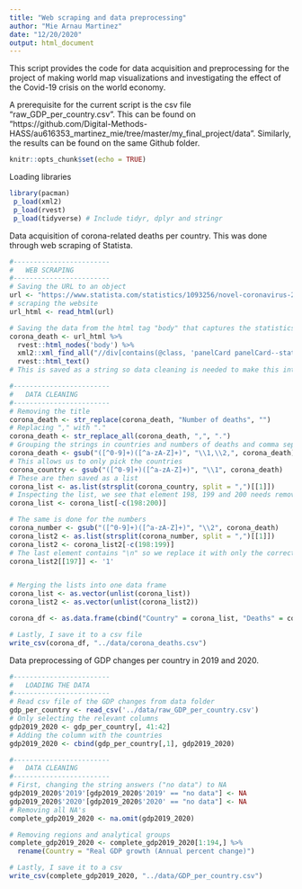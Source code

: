 ---
title: "Web scraping and data preprocessing"
author: "Mie Arnau Martinez"
date: "12/20/2020"
output: html_document
---

This script provides the code for data acquisition and preprocessing for the project of making world map visualizations and investigating the effect of the Covid-19 crisis on the world economy.

A prerequisite for the current script is the csv file "raw_GDP_per_country.csv". This can be found on "https://github.com/Digital-Methods-HASS/au616353_martinez_mie/tree/master/my_final_project/data".
Similarly, the results can be found on the same Github folder.

```{r setup, include=FALSE}
knitr::opts_chunk$set(echo = TRUE)
```

Loading libraries

```{r}
library(pacman)
 p_load(xml2)
 p_load(rvest)
 p_load(tidyverse) # Include tidyr, dplyr and stringr
```

Data acquisition of corona-related deaths per country. This was done through web scraping of Statista.

```{r corona related deaths data}
#------------------------
#   WEB SCRAPING
#------------------------ 
# Saving the URL to an object
url <- "https://www.statista.com/statistics/1093256/novel-coronavirus-2019ncov-deaths-worldwide-by-country/"
# scraping the website 
url_html <- read_html(url)

# Saving the data from the html tag "body" that captures the statistics from the website
corona_death <- url_html %>%
  rvest::html_nodes('body') %>%
  xml2::xml_find_all("//div[contains(@class, 'panelCard panelCard--statistic')]") %>%
  rvest::html_text()
# This is saved as a string so data cleaning is needed to make this into a data frame

#------------------------
#   DATA CLEANING
#------------------------ 
# Removing the title
corona_death <- str_replace(corona_death, "Number of deaths", "")
# Replacing "," with "."
corona_death <- str_replace_all(corona_death, ",", ".")
# Grouping the strings in countries and numbers of deaths and comma separate them
corona_death <- gsub("([^0-9]+)([^a-zA-Z]+)", "\\1,\\2,", corona_death)
# This allows us to only pick the countries
corona_country <- gsub("([^0-9]+)([^a-zA-Z]+)", "\\1", corona_death) 
# These are then saved as a list 
corona_list <- as.list(strsplit(corona_country, split = ",")[[1]]) 
# Inspecting the list, we see that element 198, 199 and 200 needs removal
corona_list <- corona_list[-c(198:200)]

# The same is done for the numbers
corona_number <- gsub("([^0-9]+)([^a-zA-Z]+)", "\\2", corona_death) 
corona_list2 <- as.list(strsplit(corona_number, split = ",")[[1]])
corona_list2 <- corona_list2[-c(198:199)]
# The last element contains "\n" so we replace it with only the correct value
corona_list2[[197]] <- '1'


# Merging the lists into one data frame
corona_list <- as.vector(unlist(corona_list))
corona_list2 <- as.vector(unlist(corona_list2))

corona_df <- as.data.frame(cbind("Country" = corona_list, "Deaths" = corona_list2))

# Lastly, I save it to a csv file
write_csv(corona_df, "../data/corona_deaths.csv")

```

Data preprocessing of GDP changes per country in 2019 and 2020.

```{r GDP changes per country data}
#------------------------
#   LOADING THE DATA
#------------------------
# Read csv file of the GDP changes from data folder
gdp_per_country <- read_csv('../data/raw_GDP_per_country.csv')
# Only selecting the relevant columns
gdp2019_2020 <- gdp_per_country[, 41:42]
# Adding the column with the countries
gdp2019_2020 <- cbind(gdp_per_country[,1], gdp2019_2020)

#------------------------
#   DATA CLEANING
#------------------------ 
# First, changing the string answers ("no data") to NA
gdp2019_2020$'2019'[gdp2019_2020$'2019' == "no data"] <- NA
gdp2019_2020$'2020'[gdp2019_2020$'2020' == "no data"] <- NA
# Removing all NA's
complete_gdp2019_2020 <- na.omit(gdp2019_2020)

# Removing regions and analytical groups
complete_gdp2019_2020 <- complete_gdp2019_2020[1:194,] %>% 
  rename(Country = "Real GDP growth (Annual percent change)")

# Lastly, I save it to a csv
write_csv(complete_gdp2019_2020, "../data/GDP_per_country.csv")
```

